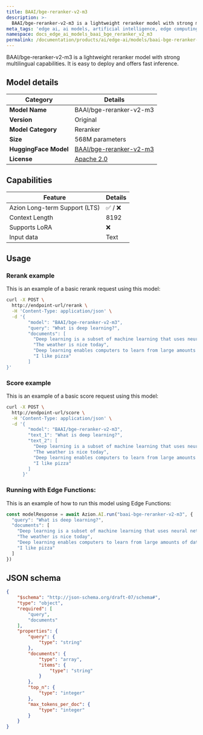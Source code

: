 ```yaml
---
title: BAAI/bge-reranker-v2-m3
description: >-
  BAAI/bge-reranker-v2-m3 is a lightweight reranker model with strong multilingual capabilities.
meta_tags: 'edge ai, ai models, artificial intelligence, edge computing'
namespace: docs_edge_ai_models_baai_bge_reranker_v2_m3
permalink: /documentation/products/ai/edge-ai/models/baai-bge-reranker-v2-m3/
---
```


BAAI/bge-reranker-v2-m3 is a lightweight reranker model with strong multilingual capabilities. It is easy to deploy and offers fast inference.

## Model details

| Category | Details |
|----------|---------|
| **Model Name** | BAAI/bge-reranker-v2-m3 |
| **Version** | Original |
| **Model Category** | Reranker |
| **Size** | 568M parameters |
| **HuggingFace Model** | [BAAI/bge-reranker-v2-m3](https://huggingface.co/BAAI/bge-reranker-v2-m3) |
| **License** | [Apache 2.0](https://choosealicense.com/licenses/apache-2.0/) |

## Capabilities

| Feature | Details |
|---------|--------|
| Azion Long-term Support (LTS) | ✅ / ❌|
| Context Length | 8192 |
| Supports LoRA | ❌ |
| Input data | Text |

## Usage 

### Rerank example

This is an example of a basic rerank request using this model:

```bash
curl -X POST \
  http://endpoint-url/rerank \
  -H 'Content-Type: application/json' \
  -d '{
        "model": "BAAI/bge-reranker-v2-m3",
        "query": "What is deep learning?",
        "documents": [
          "Deep learning is a subset of machine learning that uses neural networks with many layers",
          "The weather is nice today",
          "Deep learning enables computers to learn from large amounts of data",
          "I like pizza"
        ]
}'
```

### Score example

This is an example of a basic score request using this model:

```bash
curl -X POST \
  http://endpoint-url/score \
  -H 'Content-Type: application/json' \
  -d '{
        "model": "BAAI/bge-reranker-v2-m3",
        "text_1": "What is deep learning?",
        "text_2": [
          "Deep learning is a subset of machine learning that uses neural networks with many layers",
          "The weather is nice today",
          "Deep learning enables computers to learn from large amounts of data",
          "I like pizza"
        ]
      }'
```

### Running with Edge Functions:

This is an example of how to run this model using Edge Functions:

```ts
const modelResponse = await Azion.AI.run("baai-bge-reranker-v2-m3", {
  "query": "What is deep learning?",
  "documents": [
    "Deep learning is a subset of machine learning that uses neural networks with many layers",
    "The weather is nice today",
    "Deep learning enables computers to learn from large amounts of data",
    "I like pizza"
  ]
})
```

## JSON schema

```json
{
    "$schema": "http://json-schema.org/draft-07/schema#",
    "type": "object",
    "required": [
        "query",
        "documents"
    ],
    "properties": {
        "query": {
            "type": "string"
        },
        "documents": {
            "type": "array",
            "items": {
                "type": "string"
            }
        },
        "top_n": {
            "type": "integer"
        },
        "max_tokens_per_doc": {
            "type": "integer"
        }
    }
}
```